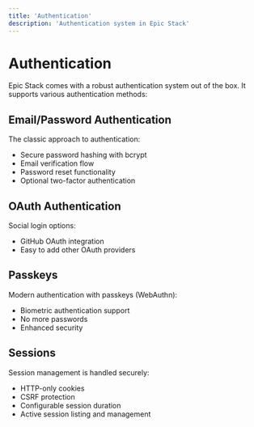 ```yaml
---
title: 'Authentication'
description: 'Authentication system in Epic Stack'
---
```


# Authentication

Epic Stack comes with a robust authentication system out of the box. It supports various authentication methods:

## Email/Password Authentication

The classic approach to authentication:

- Secure password hashing with bcrypt
- Email verification flow
- Password reset functionality
- Optional two-factor authentication

## OAuth Authentication

Social login options:

- GitHub OAuth integration
- Easy to add other OAuth providers

## Passkeys

Modern authentication with passkeys (WebAuthn):

- Biometric authentication support
- No more passwords
- Enhanced security

## Sessions

Session management is handled securely:

- HTTP-only cookies
- CSRF protection
- Configurable session duration
- Active session listing and management
